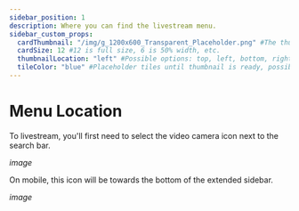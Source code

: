 ---
sidebar_position: 1
description: Where you can find the livestream menu.
sidebar_custom_props:
  cardThumbnail: "/img/g_1200x600_Transparent_Placeholder.png" #The thumbnail on the category card.
  cardSize: 12 #12 is full size, 6 is 50% width, etc.
  thumbnailLocation: "left" #Possible options: top, left, bottom, right, none
  tileColor: "blue" #Placeholder tiles until thumbnail is ready, possible options: blue, cream, darkpurple, lightpurple, mauve, orange, pink, none
---

# Menu Location

To livestream, you'll first need to select the video camera icon next to the search bar.

*image*

On mobile, this icon will be towards the bottom of the extended sidebar.

*image*